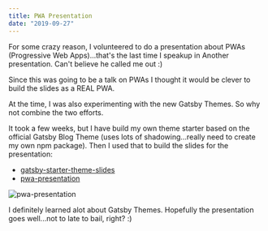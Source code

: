 ```yaml
---
title: PWA Presentation
date: "2019-09-27"
---
```


For some crazy reason, I volunteered to do a presentation about PWAs
(Progressive Web Apps)...that's the last time I speakup in Another
presentation.  Can't believe he called me out :)

Since this was going to be a talk on PWAs I thought it would be
clever to build the slides as a REAL PWA.

At the time, I was also experimenting with the new Gatsby Themes.
So why not combine the two efforts.  

It took a few weeks, but I have build my own theme starter based on
the official Gatsby Blog Theme (uses lots of shadowing...really need
to create my own npm package).  Then I used that to build the
slides for the presentation:

- [gatsby-starter-theme-slides](https://github.com/alpiepho/gatsby-starter-slides-theme)
- [pwa-presentation](https://github.com/alpiepho/pwa-presentation)

![pwa-presentation](../assets/pwa-presentation_screenshot1.png)

I definitely learned alot about Gatsby Themes.  Hopefully the 
presentation goes well...not to late to bail, right? :)